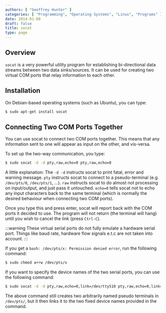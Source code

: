 ```yaml
---
authors: [ "Geoffrey Hunter" ]
categories: [ "Programming", "Operating Systems", "Linux", "Programs" ]
date: 2014-01-08
draft: false
title: socat
type: page
---
```


## Overview

`socat` is a very powerful utility program for establishing bi-directional data streams between two data sinks/sources. It can be used for creating two virtual COM ports that relay information to each other.

## Installation

On Debian-based operating systems (such as Ubuntu), you can type:

```sh   
$ sudo apt-get install socat
```

## Connecting Two COM Ports Together

You can use socat to connect two COM ports together. This means that any information sent to one will appear as input on the other, and vis-versa.

To set up the two-way communication, you type:

```sh    
$ sudo socat -d -d pty,raw,echo=0 pty,raw,echo=0
```

A little explanation: The `-d -d` instructs socat to print fatal, error and warning message. `pty` instructs socat to connect to a pseudo-terminal (e.g. `/dev/pts/0`, `/dev/pts/1`, ...). `raw` instructs socat to do almost not processing on input/output, and just pass it untouched. `echo=0` tells socat not to echo any input characters back to the same terminal (which is normally the desired behaviour when connecting two COM ports).

Once you type this and press enter, socat will report back with the COM ports it decided to use. The program will not return (the terminal will hang) until you wish to cancel the link (press `Ctrl-C`).

:::warning
These virtual serial ports do not fully emulate a hardware serial port. Things like baud rate, hardware flow signals e.t.c are not taken into account.
:::

If you get a `bash: /dev/pts/x: Permission denied error`, run the following command:

```sh    
$ sudo chmod a+rw /dev/pts/x
```

If you want to specify the device names of the two serial ports, you can use the following command:

```sh    
$ sudo socat -d -d pty,raw,echo=0,link=/dev/ttyS10 pty,raw,echo=0,link=/dev/ttyS11
```

The above command still creates two arbitrarily named pseudo terminals in `/dev/pts/`, but it then links it to the two fixed device names provided in the command.